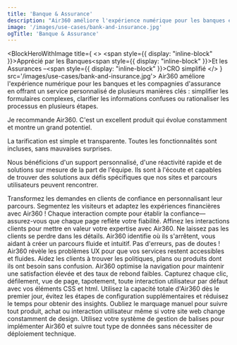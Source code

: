 ```yaml
---
title: 'Banque & Assurance'
description: "Air360 améliore l'expérience numérique pour les banques et les compagnies d'assurance comme Empruntis en offrant un service personnalisé de plusieurs manières clés : simplifier les formulaires complexes, clarifier les informations confuses ou rationaliser les processus en plusieurs étapes. Cela crée un parcours client fluide adapté aux besoins uniques de chaque utilisateur."
image: '/images/use-cases/bank-and-insurance.jpg'
ogTitle: 'Banque & Assurance'
---
```


<BlockHeroWithImage title={
    <>
      <span style={{ display: "inline-block" }}>Apprécié par les Banques</span><span style={{ display: "inline-block" }}>Et les Assurances –</span><span style={{ display: "inline-block" }}>CRO simplifié</span>
    </>
  } src='/images/use-cases/bank-and-insurance.jpg'>
  Air360 améliore l'expérience numérique pour les banques et les compagnies d'assurance en offrant un service personnalisé de plusieurs manières clés : simplifier les formulaires complexes, clarifier les informations confuses ou rationaliser les processus en plusieurs étapes.
</BlockHeroWithImage>

<ShowcaseLogos>
  <Empruntis />
  <Immobilier />
</ShowcaseLogos>

<BlockTestimonial name='Empruntis' src='/logo-brand/empruntis.svg'>
Je recommande Air360. C'est un excellent produit qui évolue constamment et montre un grand potentiel.

La tarification est simple et transparente. Toutes les fonctionnalités sont incluses, sans mauvaises surprises.

Nous bénéficions d'un support personnalisé, d'une réactivité rapide et de solutions sur mesure de la part de l'équipe. Ils sont à l'écoute et capables de trouver des solutions aux défis spécifiques que nos sites et parcours utilisateurs peuvent rencontrer.
</BlockTestimonial>

<SlideFeature title='Comment Air360 aide-t-il les banques et les assurances ?'>
  <Slide title='Créer des expériences qui convertissent' src='/images/use-cases/slides/slide1.webp' shadow={false}>
    Transformez les demandes en clients de confiance en personnalisant leur parcours. Segmentez les visiteurs et adaptez les expériences financières avec Air360 !
  </Slide>
  <Slide title='La meilleure version possible de chaque page' src='/images/use-cases/slides/slide2.webp' shadow={false}>
    Chaque interaction compte pour établir la confiance—assurez-vous que chaque page reflète votre fiabilité. Affinez les interactions clients pour mettre en valeur votre expertise avec Air360.
  </Slide>
  <Slide title="Simplifiez l'expérience de candidature" src='/images/use-cases/slides/slide3.webp' shadow={false}>
    Ne laissez pas les clients se perdre dans les détails. Air360 identifie où ils s'arrêtent, vous aidant à créer un parcours fluide et intuitif.
  </Slide>
  <Slide title='Gardez votre site en bon état de marche' src='/images/use-cases/slides/slide4.webp' shadow={false}>
    Pas d'erreurs, pas de doutes ! Air360 révèle les problèmes UX pour que vos services restent accessibles et fluides.
  </Slide>
  <Slide title='Gardez vos clients satisfaits' src='/images/use-cases/slides/slide5.webp' shadow={false}>
    Aidez les clients à trouver les politiques, plans ou produits dont ils ont besoin sans confusion. Air360 optimise la navigation pour maintenir une satisfaction élevée et des taux de rebond faibles.
  </Slide>
</SlideFeature>

<GalleryBlocks title='Comme un voyage dans le temps – mais plus facile !'>
  <Block title='Suivi automatique' icon='robot-astromech' color='orange'>
    Capturez chaque clic, défilement, vue de page, tapotement, toute interaction utilisateur par défaut avec vos éléments CSS et html.
  </Block>
  <Block title="Prêt à l'emploi" icon='bolt' color='purple'>
    Utilisez la capacité totale d'Air360 dès le premier jour, évitez les étapes de configuration supplémentaires et réduisez le temps pour obtenir des insights.
  </Block>
  <Block title='Sans étiquette' icon='tag' color='orange'>
    Oubliez le marquage manuel pour suivre tout produit, achat ou interaction utilisateur même si votre site web change constamment de design.
  </Block>
  <Block title='Sans code' icon='code' color='purple'>
    Utilisez votre système de gestion de balises pour implémenter Air360 et suivre tout type de données sans nécessiter de déploiement technique.
  </Block>
</GalleryBlocks>

<BlockSection lp>
  <LaundryList lang="fr" items={['Créer des expériences qui convertissent', 'La meilleure version possible de chaque page', "Simplifier l'expérience de l'application", 'Maintenir votre site en bon état de fonctionnement', 'Garder vos clients satisfaits']} />
</BlockSection>

<BlockFeature title='Tout ce dont vous avez besoin pour créer la meilleure expérience utilisateur possible'>
  <Feature name='Suivi automatique' icon='robot-astromech' />
  <Feature name='Collecte de données personnalisée' icon='database' />
  <Feature name="Détection d'erreurs sans code" icon='message-exclamation' />
  <Feature name='Segments avancés' icon='square-kanban' />
  <Feature name="Analyse de l'entonnoir" icon='filter-circle-dollar' />
  <Feature name='Parcours utilisateur' icon='cart-shopping' />
  <Feature name='Analyse sur la page' icon='user-magnifying-glass' />
  <Feature name='Replays de session' icon='clapperboard-play' />
</BlockFeature>

<BlockSection className='mb-15'>
  <IncreaseConversionWrapper />
</BlockSection>
